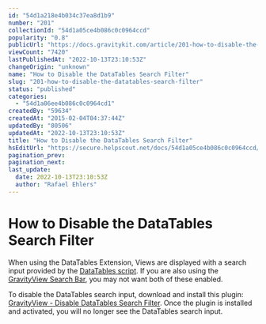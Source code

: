 ```yaml
---
id: "54d1a218e4b034c37ea8d1b9"
number: "201"
collectionId: "54d1a05ce4b086c0c0964ccd"
popularity: "0.8"
publicUrl: "https://docs.gravitykit.com/article/201-how-to-disable-the-datatables-search-filter"
viewCount: "7420"
lastPublishedAt: "2022-10-13T23:10:53Z"
changeOrigin: "unknown"
name: "How to Disable the DataTables Search Filter"
slug: "201-how-to-disable-the-datatables-search-filter"
status: "published"
categories: 
  - "54d1a06ee4b086c0c0964cd1"
createdBy: "59634"
createdAt: "2015-02-04T04:37:44Z"
updatedBy: "80506"
updatedAt: "2022-10-13T23:10:53Z"
title: "How to Disable the DataTables Search Filter"
hsEditUrl: "https://secure.helpscout.net/docs/54d1a05ce4b086c0c0964ccd/article/54d1a218e4b034c37ea8d1b9"
pagination_prev: 
pagination_next: 
last_update:
  date: 2022-10-13T23:10:53Z
  author: "Rafael Ehlers"
---
```


# How to Disable the DataTables Search Filter

When using the DataTables Extension, Views are displayed with a search input provided by the [DataTables script](http://datatables.net/). If you are also using the [GravityView Search Bar](https://docs.gravitykit.com/article/189-configuring-the-search-bar), you may not want both of these enabled.

To disable the DataTables search input, download and install this plugin: [GravityView - Disable DataTables Search Filter](https://github.com/katzwebservices/GravityView-Disable-DataTables-Search-Filter/archive/master.zip). Once the plugin is installed and activated, you will no longer see the DataTables search input.